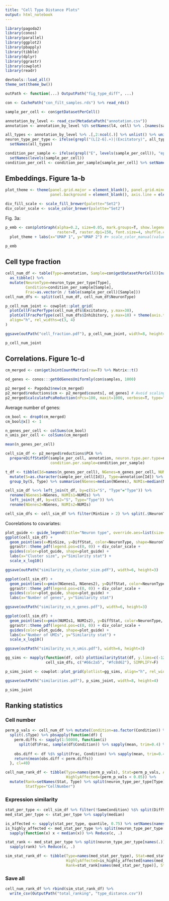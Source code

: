 ```yaml
---
title: "Cell Type Distance Plots"
output: html_notebook
---
```


```r
library(pagoda2)
library(conos)
library(parallel)
library(ggplot2)
library(pbapply)
library(tibble)
library(dplyr)
library(ggrastr)
library(cowplot)
library(readr)

devtools::load_all()
theme_set(theme_bw())

outPath <- function(...) OutputPath("fig_type_diff", ...)
```

```r
con <- CachePath("con_filt_samples.rds") %>% read_rds()

sample_per_cell <- con$getDatasetPerCell()

annotation_by_level <- read_csv(MetadataPath("annotation.csv"))
annotation <- annotation_by_level %$% setNames(l4, cell) %>% .[names(sample_per_cell)]

all_types <- annotation_by_level %>% .[,2:ncol(.)] %>% unlist() %>% unique()
neuron_type_per_type <- ifelse(grepl("(L[2-6].+)|(Excitatory)", all_types), "Excitatory", "Inhibitory") %>% 
  setNames(all_types)

condition_per_sample <- ifelse(grepl("E", levels(sample_per_cell)), "epilepsy", "control") %>% 
  setNames(levels(sample_per_cell))
condition_per_cell <- condition_per_sample[sample_per_cell] %>% setNames(names(sample_per_cell))
```

## Embeddings. Figure 1a-b

```r
plot_theme <- theme(panel.grid.major = element_blank(), panel.grid.minor = element_blank(), 
                    panel.background = element_blank(), axis.line = element_line(colour = "black"))

div_fill_scale <- scale_fill_brewer(palette="Set2")
div_color_scale <- scale_color_brewer(palette="Set2")
```

Fig. 3a:

```r
p_emb <- con$plotGraph(alpha=0.2, size=0.05, mark.groups=T, show.legend=F, groups=annotation, 
                       raster=T, raster.dpi=150, font.size=4, shuffle.colors=F, show.labels=T) + 
  plot_theme + labs(x="UMAP 1", y="UMAP 2") #+ scale_color_manual(values=type_colors)

p_emb
```

## Cell type fraction

```r
cell_num_df <- table(Type=annotation, Sample=con$getDatasetPerCell()[names(annotation)]) %>%
  as_tibble() %>% 
  mutate(NeuronType=neuron_type_per_type[Type],
         Condition=condition_per_sample[Sample],
         Frac=as.vector(n / table(sample_per_cell)[Sample]))
cell_num_dfs <- split(cell_num_df, cell_num_df$NeuronType)
```

```r
p_cell_num_joint <- cowplot::plot_grid(
  plotCellFracPerType(cell_num_dfs$Excitatory, y.max=30), 
  plotCellFracPerType(cell_num_dfs$Inhibitory, y.max=10) + theme(axis.title.y=element_blank()), 
  align="h", rel_widths=c(3, 4)
)

ggsave(outPath("cell_fraction.pdf"), p_cell_num_joint, width=8, height=4)

p_cell_num_joint
```

## Correlations. Figure 1c-d

```r
cm_merged <- con$getJointCountMatrix(raw=T) %>% Matrix::t()

od_genes <- conos:::getOdGenesUniformly(con$samples, 1000)

p2_merged <- Pagoda2$new(cm_merged)
p2_merged$reductions$cm <- p2_merged$counts[, od_genes] # Avoid scaling variance
p2_merged$calculatePcaReduction(nPcs=100, maxit=1000, verbose=T, type="cm", use.odgenes=F)
```

Average number of genes:

```r
cm_bool <- drop0(cm_merged)
cm_bool@x[] <- 1

n_genes_per_cell <- colSums(cm_bool)
n_umis_per_cell <- colSums(cm_merged)

mean(n_genes_per_cell)
```

```r
cell_sim_df <- p2_merged$reductions$PCA %>% 
  prepareDiffStatDf(sample_per_cell, annotation, neuron.type.per.type=neuron_type_per_type, 
                    condition.per.sample=condition_per_sample)

t_df <- tibble(Id=names(n_genes_per_cell), NGenes=n_genes_per_cell, NUMIs=n_umis_per_cell) %>% 
  mutate(S=as.character(sample_per_cell[Id]), Type=annotation[Id]) %>% select(-Id) %>% 
  group_by(S, Type) %>% summarise(NGenes=median(NGenes), NUMIs=median(NUMIs))

cell_sim_df %<>% left_join(t_df, by=c(S1="S", "Type"="Type")) %>% 
  rename(NGenes1=NGenes, NUMIs1=NUMIs) %>% 
  left_join(t_df, by=c(S2="S", Type="Type")) %>%
  rename(NGenes2=NGenes, NUMIs2=NUMIs)

cell_sim_dfs <- cell_sim_df %>% filter(MinSize > 2) %>% split(.$NeuronType)
```

Coorelations to covariates:

```r
plot_guide <- guide_legend(title="Neuron type", override.aes=list(size=2, alpha=1))
ggplot(cell_sim_df) + 
  geom_point(aes(x=MinSize, y=DiffStat, color=NeuronType, shape=NeuronType), size=1, alpha=0.75) +
  ggrastr::theme_pdf(legend.pos=c(0, 0)) + div_color_scale +
  guides(color=plot_guide, shape=plot_guide) +
  labs(x="Cluster size", y="Similarity stat") +
  scale_x_log10()

ggsave(outPath("similarity_vs_cluster_size.pdf"), width=6, height=3)
```

```r
ggplot(cell_sim_df) + 
  geom_point(aes(x=pmin(NGenes1, NGenes2), y=DiffStat, color=NeuronType, shape=NeuronType), size=1, alpha=0.75) +
  ggrastr::theme_pdf(legend.pos=c(0, 0)) + div_color_scale +
  guides(color=plot_guide, shape=plot_guide) +
  labs(x="Number of genes", y="Similarity stat")

ggsave(outPath("similarity_vs_n_genes.pdf"), width=6, height=3)
```

```r
ggplot(cell_sim_df) + 
  geom_point(aes(x=pmin(NUMIs1, NUMIs2), y=DiffStat, color=NeuronType, shape=NeuronType), size=1, alpha=0.75) +
  ggrastr::theme_pdf(legend.pos=c(0, 0)) + div_color_scale +
  guides(color=plot_guide, shape=plot_guide) +
  labs(x="Number of UMIs", y="Similarity stat") +
  scale_x_log10()

ggsave(outPath("similarity_vs_n_umis.pdf"), width=6, height=3)
```

```r
gg_sims <- mapply(function(df, col) plotSimilarityStat(df, y.lims=c(-12, 2.5), fill.color=col, text.angle=90, size=0.2),
                  cell_sim_dfs, c("#66c2a5", "#fc8d62"), SIMPLIFY=F)

p_sims_joint <- cowplot::plot_grid(plotlist=gg_sims, align="h", rel_widths=c(4, 5))

ggsave(outPath("similarities.pdf"), p_sims_joint, width=8, height=4)

p_sims_joint
```

## Ranking statistics

### Cell number

```r
perm_p_vals <- cell_num_df %>% mutate(Condition=as.factor(Condition)) %>% 
  split(.$Type) %>% pbsapply(function(df) {
    perm.diffs <- sapply(1:50000, function(i) 
      split(df$Frac, sample(df$Condition)) %>% sapply(mean, trim=0.4) %>% diff() %>% abs())
    
    obs.diff <- df %$% split(Frac, Condition) %>% sapply(mean, trim=0.4) %>% diff() %>% abs()
    return(mean(obs.diff < perm.diffs))
  }, cl=40)

cell_num_rank_df <- tibble(Type=names(perm_p_vals), Stat=perm_p_vals, Affected=(perm_p_vals < 0.2), 
                           HighlyAffected=(perm_p_vals < 0.05)) %>% 
  mutate(Rank=setNames(Stat, Type) %>% split(neuron_type_per_type[Type]) %>% lapply(rank) %>% Reduce(c, .) %>% .[Type],
         StatType="CellNumber")
```

### Expression similarity

```r
stat_per_type <- cell_sim_df %>% filter(!SameCondition) %$% split(DiffStat, Type)
med_stat_per_type <- stat_per_type %>% sapply(median)

is_affected <- sapply(stat_per_type, quantile, 0.75) %>% setNames(names(stat_per_type)) < 0
is_highly_affected <- med_stat_per_type %>% split(neuron_type_per_type[names(.)]) %>% 
  sapply(function(x) x < median(x)) %>% Reduce(c, .)

stat_rank <- med_stat_per_type %>% split(neuron_type_per_type[names(.)]) %>% 
  sapply(rank) %>% Reduce(c, .)

sim_stat_rank_df <- tibble(Type=names(med_stat_per_type), Stat=med_stat_per_type, Affected=is_affected, 
                           HighlyAffected=is_highly_affected[names(med_stat_per_type)], 
                           Rank=stat_rank[names(med_stat_per_type)], StatType="Similarity")
```

### Save all

```r
cell_num_rank_df %>% rbind(sim_stat_rank_df) %>% 
  write_csv(OutputPath("total_ranking", "type_distance.csv"))
```
